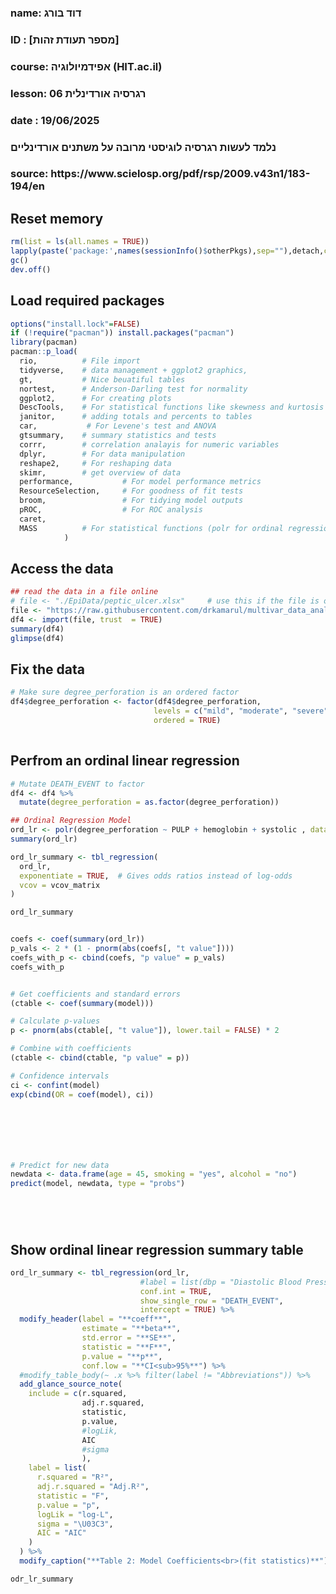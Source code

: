 ###
### name: דוד בורג
### ID  : [מספר תעודת זהות]
### course: אפידמיולוגיה (HIT.ac.il)
### lesson: רגרסיה אורדינלית 06   
### date  : 19/06/2025
###  
###  נלמד לעשות רגרסיה לוגיסטי מרובה על משתנים אורדינליים
### 
### source: https://www.scielosp.org/pdf/rsp/2009.v43n1/183-194/en


## Reset memory
```{r setup-packages, include false}
rm(list = ls(all.names = TRUE))
lapply(paste('package:',names(sessionInfo()$otherPkgs),sep=""),detach,character.only=TRUE,unload=TRUE,force=TRUE)
gc()
dev.off()
```

## Load required packages
```{r load-packages, include false}  
options("install.lock"=FALSE)
if (!require("pacman")) install.packages("pacman")
library(pacman)
pacman::p_load(
  rio,          # File import
  tidyverse,    # data management + ggplot2 graphics, 
  gt,           # Nice beuatiful tables
  nortest,      # Anderson-Darling test for normality
  ggplot2,      # For creating plots
  DescTools,    # For statistical functions like skewness and kurtosis
  janitor,      # adding totals and percents to tables
  car,           # For Levene's test and ANOVA
  gtsummary,    # summary statistics and tests
  corrr,        # correlation analayis for numeric variables
  dplyr,        # For data manipulation
  reshape2,     # For reshaping data
  skimr,        # get overview of data
  performance,           # For model performance metrics
  ResourceSelection,     # For goodness of fit tests
  broom,                 # For tidying model outputs
  pROC,                  # For ROC analysis
  caret,
  MASS          # For statistical functions (polr for ordinal regression)
            )
```

## Access the data
```{r read-data, echo=FALSE}
## read the data in a file online
# file <- "./EpiData/peptic_ulcer.xlsx"     # use this if the file is on your computer
file <- "https://raw.githubusercontent.com/drkamarul/multivar_data_analysis/refs/heads/main/data/peptic_ulcer.xlsx"
df4 <- import(file, trust  = TRUE)
summary(df4)
glimpse(df4)
```

## Fix the data
```{r fix-data, echo=FALSE}
# Make sure degree_perforation is an ordered factor
df4$degree_perforation <- factor(df4$degree_perforation, 
                                levels = c("mild", "moderate", "severe"), 
                                ordered = TRUE)
                               
```

## Perfrom an ordinal linear regression
```{r ord-regression, echo=FALSE}
# Mutate DEATH_EVENT to factor
df4 <- df4 %>%
  mutate(degree_perforation = as.factor(degree_perforation))

## Ordinal Regression Model
ord_lr <- polr(degree_perforation ~ PULP + hemoglobin + systolic , data = df4, Hess = TRUE)
summary(ord_lr)

ord_lr_summary <- tbl_regression(
  ord_lr,
  exponentiate = TRUE,  # Gives odds ratios instead of log-odds
  vcov = vcov_matrix
)

ord_lr_summary


coefs <- coef(summary(ord_lr))
p_vals <- 2 * (1 - pnorm(abs(coefs[, "t value"])))
coefs_with_p <- cbind(coefs, "p value" = p_vals)
coefs_with_p


# Get coefficients and standard errors
(ctable <- coef(summary(model)))

# Calculate p-values
p <- pnorm(abs(ctable[, "t value"]), lower.tail = FALSE) * 2

# Combine with coefficients
(ctable <- cbind(ctable, "p value" = p))

# Confidence intervals
ci <- confint(model)
exp(cbind(OR = coef(model), ci))







# Predict for new data
newdata <- data.frame(age = 45, smoking = "yes", alcohol = "no")
predict(model, newdata, type = "probs")






```



## Show ordinal linear regression summary table
```{r pearson, include=FALSE}
ord_lr_summary <- tbl_regression(ord_lr,
                             #label = list(dbp = "Diastolic Blood Pressure"),
                             conf.int = TRUE,
                             show_single_row = "DEATH_EVENT",
                             intercept = TRUE) %>%
  modify_header(label = "**coeff**",
                estimate = "**beta**",
                std.error = "**SE**",
                statistic = "**F**",
                p.value = "**p**",
                conf.low = "**CI<sub>95%**") %>%
  #modify_table_body(~ .x %>% filter(label != "Abbreviations")) %>%
  add_glance_source_note(
    include = c(r.squared,
                adj.r.squared,
                statistic,
                p.value,
                #logLik,
                AIC
                #sigma
                ),
    label = list(
      r.squared = "R²",
      adj.r.squared = "Adj.R²",
      statistic = "F",
      p.value = "p",
      logLik = "log-L",
      sigma = "\U03C3",
      AIC = "AIC"
    )
  ) %>%
  modify_caption("**Table 2: Model Coefficients<br>(fit statistics)**")

odr_lr_summary
```
